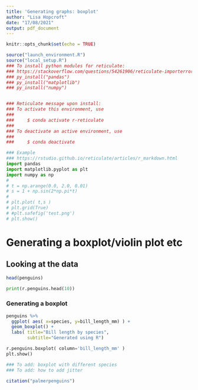 ```yaml
---
title: 'Generating graphs: boxplot'
author: "Lisa Hopcroft"
date: "17/08/2021"
output: pdf_document
---
```


```r
knitr::opts_chunk$set(echo = TRUE)

source("launch_environment.R")
source("local_setup.R")
### To install python modules for reticulate:
### https://stackoverflow.com/questions/54261906/reticulate-importerror-no-module-named-pandas-in-rstudio-version-1-2
### py_install("pandas")
### py_install("matplotlib")
### py_install("numpy")


### Reticulate message upon install:
### To activate this environment, use
###
###     $ conda activate r-reticulate
###
### To deactivate an active environment, use
###
###     $ conda deactivate

```

```python
### Example
### https://rstudio.github.io/reticulate/articles/r_markdown.html
import pandas
import matplotlib.pyplot as plt
import numpy as np
# 
# t = np.arange(0.0, 2.0, 0.01)
# s = 1 + np.sin(2*np.pi*t)
# 
# plt.plot( t,s )
# plt.grid(True)
# #plt.safefig('test.png')
# plt.show()

```

# Generating a boxplot/violin plot etc

## Looking at the data

```r
head(penguins)
```

```python
print(r.penguins.head(10))
```

### Generating a boxplot

```r
penguins %>% 
  ggplot( aes( x=species, y=bill_length_mm) ) +
  geom_boxplot() +
  labs( title="Bill length by species",
        subtitle="Generated using R")
```

```python

r.penguins.boxplot( column='bill_length_mm' )
plt.show()

### To add: boxplot with different species
### To add: how to add jitter

```

```r
citation("palmerpenguins")
```